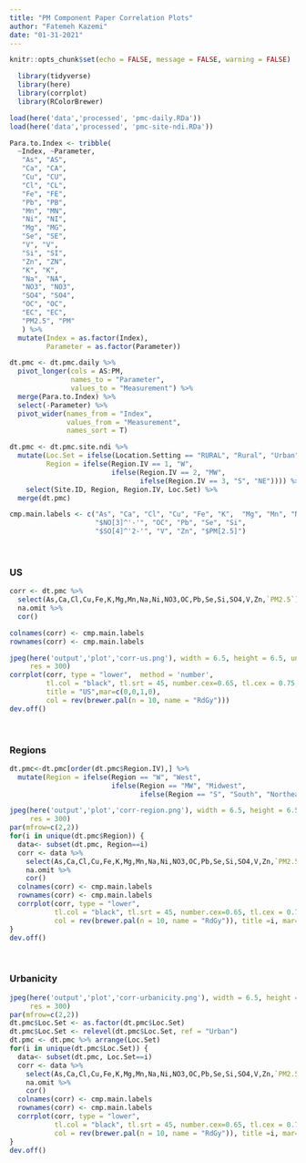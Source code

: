 ```yaml
---
title: "PM Component Paper Correlation Plots"
author: "Fatemeh Kazemi"
date: "01-31-2021"
---
```



```r
knitr::opts_chunk$set(echo = FALSE, message = FALSE, warning = FALSE)
```

```r
  library(tidyverse)
  library(here)
  library(corrplot)
  library(RColorBrewer)
```

```r
load(here('data','processed', 'pmc-daily.RDa'))
load(here('data','processed', 'pmc-site-ndi.RDa'))
```

```r
Para.to.Index <- tribble(
  ~Index, ~Parameter,
   "As", "AS",
   "Ca", "CA",
   "Cu", "CU",
   "Cl", "CL",
   "Fe", "FE",
   "Pb", "PB",
   "Mn", "MN",
   "Ni", "NI",
   "Mg", "MG",
   "Se", "SE",
   "V", "V",
   "Si", "SI",
   "Zn", "ZN",
   "K", "K",
   "Na", "NA",
   "NO3", "NO3",
   "SO4", "SO4",
   "OC", "OC",
   "EC", "EC",
   "PM2.5", "PM"
   ) %>% 
  mutate(Index = as.factor(Index),
         Parameter = as.factor(Parameter))
```

```r
dt.pmc <- dt.pmc.daily %>% 
  pivot_longer(cols = AS:PM,
               names_to = "Parameter",
               values_to = "Measurement") %>% 
  merge(Para.to.Index) %>% 
  select(-Parameter) %>% 
  pivot_wider(names_from = "Index",
              values_from = "Measurement",
              names_sort = T)

dt.pmc <- dt.pmc.site.ndi %>% 
  mutate(Loc.Set = ifelse(Location.Setting == "RURAL", "Rural", "Urban"),
         Region = ifelse(Region.IV == 1, "W",
                         ifelse(Region.IV == 2, "MW",
                                ifelse(Region.IV == 3, "S", "NE")))) %>% 
    select(Site.ID, Region, Region.IV, Loc.Set) %>% 
  merge(dt.pmc)

cmp.main.labels <- c("As", "Ca", "Cl", "Cu", "Fe", "K",  "Mg", "Mn", "Na", "Ni",
                     "$NO[3]^'-'", "OC", "Pb", "Se", "Si",
                     "$SO[4]^'2-'", "V", "Zn", "$PM[2.5]")
```

<br>

### US
```r
corr <- dt.pmc %>%
  select(As,Ca,Cl,Cu,Fe,K,Mg,Mn,Na,Ni,NO3,OC,Pb,Se,Si,SO4,V,Zn,`PM2.5`) %>%
  na.omit %>%
  cor()

colnames(corr) <- cmp.main.labels
rownames(corr) <- cmp.main.labels

jpeg(here('output','plot','corr-us.png'), width = 6.5, height = 6.5, units = 'in',
     res = 300)
corrplot(corr, type = "lower",  method = 'number',
         tl.col = "black", tl.srt = 45, number.cex=0.65, tl.cex = 0.75,
         title = "US",mar=c(0,0,1,0),
         col = rev(brewer.pal(n = 10, name = "RdGy")))
dev.off()
```

<br>

### Regions
```r
dt.pmc<-dt.pmc[order(dt.pmc$Region.IV),] %>% 
  mutate(Region = ifelse(Region == "W", "West",
                         ifelse(Region == "MW", "Midwest",
                                ifelse(Region == "S", "South", "Northeast"))))

jpeg(here('output','plot','corr-region.png'), width = 6.5, height = 6.5, units = 'in',
     res = 300)
par(mfrow=c(2,2))
for(i in unique(dt.pmc$Region)) {
  data<- subset(dt.pmc, Region==i)
  corr <- data %>%
    select(As,Ca,Cl,Cu,Fe,K,Mg,Mn,Na,Ni,NO3,OC,Pb,Se,Si,SO4,V,Zn,`PM2.5`) %>%
    na.omit %>%
    cor()
  colnames(corr) <- cmp.main.labels
  rownames(corr) <- cmp.main.labels
  corrplot(corr, type = "lower",
           tl.col = "black", tl.srt = 45, number.cex=0.65, tl.cex = 0.75,
           col = rev(brewer.pal(n = 10, name = "RdGy")), title =i, mar=c(0,0,1,0))
}
dev.off()
```

<br>

### Urbanicity
```r
jpeg(here('output','plot','corr-urbanicity.png'), width = 6.5, height = 6.5, units = 'in',
     res = 300)
par(mfrow=c(2,2))
dt.pmc$Loc.Set <- as.factor(dt.pmc$Loc.Set)
dt.pmc$Loc.Set <- relevel(dt.pmc$Loc.Set, ref = "Urban")
dt.pmc <- dt.pmc %>% arrange(Loc.Set)
for(i in unique(dt.pmc$Loc.Set)) {
  data<- subset(dt.pmc, Loc.Set==i)
  corr <- data %>%
    select(As,Ca,Cl,Cu,Fe,K,Mg,Mn,Na,Ni,NO3,OC,Pb,Se,Si,SO4,V,Zn,`PM2.5`) %>%
    na.omit %>%
    cor()
  colnames(corr) <- cmp.main.labels
  rownames(corr) <- cmp.main.labels
  corrplot(corr, type = "lower",
           tl.col = "black", tl.srt = 45, number.cex=0.65, tl.cex = 0.75,
           col = rev(brewer.pal(n = 10, name = "RdGy")), title =i, mar=c(0,0,1,0)) 
}
dev.off()
```
